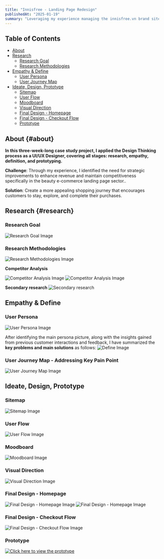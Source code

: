 ```yaml
---
title: "Innisfree - Landing Page Redesign"
publishedAt: "2025-01-19"
summary: "Leveraging my experience managing the innisfree.vn brand site, I led a redesign project to enhance interaction through prototypes and optimize the user flow."
---
```


## Table of Contents
- [About](#about)
- [Research](#research)
  - [Research Goal](#research-goal)
  - [Research Methodologies](#research-methodologies)
- [Empathy & Define](#empathy-define)
  - [User Persona](#user-persona)
  - [User Journey Map](#user-journey-map)
- [Ideate, Design, Prototype](#ideate-design-prototype)
  - [Sitemap](#sitemap)
  - [User Flow](#user-flow)
  - [Moodboard](#moodboard)
  - [Visual Direction](#visual-direction)
  - [Final Design - Homepage](#final-design-homepage)
  - [Final Design - Checkout Flow](#final-design-checkout-flow)
  - [Prototype](#prototype)

## About {#about}

**In this three-week-long case study project, I applied the Design Thinking process as a UI/UX Designer, covering all stages: research, empathy, definition, and prototyping.**

**Challenge**: Through my experience, I identified the need for strategic improvements to enhance revenue and maintain competitiveness specifically in the beauty e-commerce landing page sector..

**Solution**: Create a more appealing shopping journey that encourages customers to stay, explore, and complete their purchases.

## Research {#research}

### Research Goal <a id="research-goal"></a>

![Research Goal Image](/research-goal.png)

### Research Methodologies <a id="research-methodologies"></a>

![Research Methodologies Image](/research-method.png)

**Competitor Analysis**

![Competitor Analysis Image](/competitor-1.png)
![Competitor Analysis Image](/competitor-2.png)

**Secondary research**
![Secondary research](/sec-research.png)

## Empathy & Define <a id="empathy-define"></a>

### User Persona <a id="user-persona"></a>

![User Persona Image](/user-persona.png)

After identifying the main persona picture, along with the insights gained from previous customer interactions and feedback, I have summarized the **key problems and main solutions** as follows:
![Define Image](/define.png)

### User Journey Map - Addressing Key Pain Point <a id="user-journey-map"></a>

![User Journey Map Image](/user-journey.png)

## Ideate, Design, Prototype <a id="ideate-design-prototype"></a>

### Sitemap <a id="sitemap"></a>

![Sitemap Image](/sitemap.png)

### User Flow <a id="user-flow"></a>
![User Flow Image](/user-flow.png)

### Moodboard <a id="moodboard"></a>

![Moodboard Image](/mood-board.png)

### Visual Direction <a id="visual-direction"></a>

![Visual Direction Image](/visual.png)

### Final Design - Homepage <a id="final-design-homepage"></a>

![Final Design - Homepage Image](/homepage-1.png)
![Final Design - Homepage Image](/homepage-2.png)

### Final Design - Checkout Flow <a id="final-design-checkout-flow"></a>

![Final Design - Checkout Flow Image](/check-out.png)

### Prototype <a id="prototype"></a>

[![Click here to view the prototype](/prototype-1.png)](https://www.figma.com/proto/XvhQWpQDMlcYv3JOrDhMtz/%5BPrototype%5D-Innisfree-Redesign?page-id=82%3A669&node-id=86-1378&node-type=frame&viewport=-214%2C892%2C0.06&t=TkbwQMyetXbontlG-1&scaling=scale-down&content-scaling=fixed&starting-point-node-id=86%3A1378)